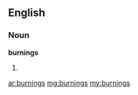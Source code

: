 ==English==

===Noun===
'''burnings'''

# {{plural of|[[burning]]}}

[[ar:burnings]]
[[mg:burnings]]
[[my:burnings]]